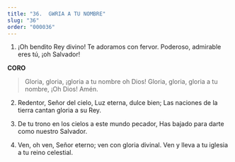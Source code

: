 ```yaml
---
title: "36.  GWRIA A TU NOMBRE"
slug: "36"
order: "000036"
---
```

1. ¡Oh bendito Rey divino! Te adoramos con fervor.
Poderoso, admirable eres tú, ¡oh Salvador!

**CORO**
>Gloria, gloria, ¡gloria a tu nombre oh Dios! Gloria, gloria, gloria a tu nombre, ¡Oh Dios! Amén.

2.	Redentor, Señor del cielo, Luz eterna, dulce bien;
Las naciones de la tierra cantan gloria a su Rey.

3.	De tu trono en los cielos a este mundo pecador, Has bajado para darte como nuestro Salvador.

4.	Ven, oh ven, Señor eterno; ven con gloria divinal.
Ven y lleva a tu iglesia a tu reino celestial.
